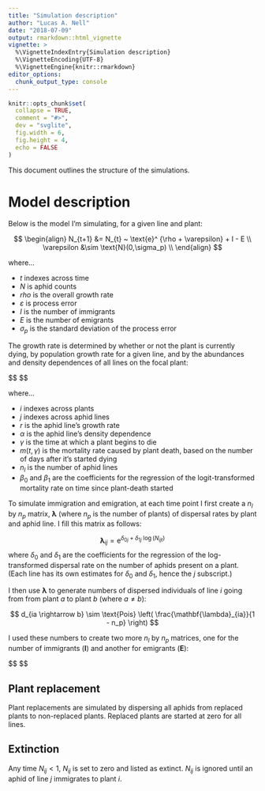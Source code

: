 ```yaml
---
title: "Simulation description"
author: "Lucas A. Nell"
date: "2018-07-09"
output: rmarkdown::html_vignette
vignette: >
  %\VignetteIndexEntry{Simulation description}
  %\VignetteEncoding{UTF-8}
  %\VignetteEngine{knitr::rmarkdown}
editor_options: 
  chunk_output_type: console
---
```


```r
knitr::opts_chunk$set(
  collapse = TRUE,
  comment = "#>",
  dev = "svglite", 
  fig.width = 6,
  fig.height = 4,
  echo = FALSE
)
```




This document outlines the structure of the simulations.



# Model description

Below is the model I'm simulating, for a given line and plant:

$$
\begin{align}
    N_{t+1} &= N_{t} ~ \text{e}^ {\rho + \varepsilon} + I - E \\
    \varepsilon &\sim \text{N}(0,\sigma_p) \\
\end{align}
$$

where... 

- $t$ indexes across time
- $N$ is aphid counts
- $rho$ is the overall growth rate
- $\varepsilon$ is process error
- $I$ is the number of immigrants
- $E$ is the number of emigrants
- $\sigma_p$ is the standard deviation of the process error


The growth rate is determined by whether or not the plant is currently dying,
by population growth rate for a given line, and by the abundances and density dependences
of all lines on the focal plant:

$$
\begin{align}
    \rho_{ijt} &=
        \begin{cases}
            r_j \left( 1 - Z_{it} \right), & \text{if}\ t < \gamma \\
            \log(m(t,\gamma)), & \text{otherwise} \\
        \end{cases} \\
        
    Z_{it} &= \sum^{n_l}_{j=1}{\alpha_j ~ N_{ijt}} \\
    
    m(t,\gamma) &= \text{logit}^{-1}\left(  \beta_{0} + \beta_{1} ~ ( t - \gamma )
        \right) \\
    
\end{align}
$$

where...

- $i$ indexes across plants
- $j$ indexes across aphid lines
- $r$ is the aphid line's growth rate
- $\alpha$ is the aphid line's density dependence
- $\gamma$ is the time at which a plant begins to die
- $m(t,\gamma)$ is the mortality rate caused by plant death, based on the number of days
  after it's started dying
- $n_l$ is the number of aphid lines
- $\beta_0$ and $\beta_1$ are the coefficients for the regression of the
  logit-transformed mortality rate on time since plant-death started


To simulate immigration and emigration, at each time point I first create a 
$n_l$ by $n_p$ matrix, $\mathbf{\lambda}$ (where $n_p$ is the number of plants) of 
dispersal rates by plant and aphid line. I fill this matrix as follows:

$$
    \mathbf{\lambda}_{ij} = \text{e}^{\delta_{0j} + \delta_{1j} ~ \log(N_{ijt})}
$$
where $\delta_0$ and $\delta_1$ are the coefficients for the regression of the
log-transformed dispersal rate on the number of aphids present on a plant.
(Each line has its own estimates for $\delta_0$ and $\delta_1$, hence the $j$ subscript.)

I then use $\mathbf{\lambda}$ to generate numbers of dispersed individuals 
of line $i$ going from from plant $a$ to plant $b$ (where $a \ne b$):

$$
    d_{ia \rightarrow b} \sim \text{Pois} \left( \frac{\mathbf{\lambda}_{ia}}{1 - n_p} \right)
$$

I used these numbers to create two more $n_l$ by $n_p$ matrices,
one for the number of immigrants ($\mathbf{I}$) and another for emigrants
($\mathbf{E}$):

$$
\begin{align}

    \mathbf{I}_{ij} &= \sum^{n_p}_{a \ne j}{d_{ia \rightarrow j}} \\
    
    \mathbf{E}_{ij} &= \sum^{n_p}_{b \ne j}{d_{ij \rightarrow b}} \\
    
\end{align}
$$


## Plant replacement

Plant replacements are simulated by dispersing all aphids from replaced plants to
non-replaced plants.
Replaced plants are started at zero for all lines.

## Extinction

Any time $N_{ij} < 1$, $N_{ij}$ is set to zero and listed as extinct.
$N_{ij}$ is ignored until an aphid of line $j$ immigrates to plant $i$.

